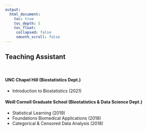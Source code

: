 ```yaml
---
output:
  html_document:
    toc: true
    toc_depth: 5
    toc_float:
     collapsed: false
     smooth_scroll: false
---
```


<link rel="stylesheet" href="styles.css" type="text/css">

## Teaching Assistant 

<br>

#### UNC Chapel Hill (Biostatistics Dept.)
+ Introduction to Biostatistics (2021)

#### Weill Cornell Graduate School (Biostatistics & Data Science Dept.)
+ Statistical Learning (2019)
+ Foundations Biomedical Applications (2018)
+ Categorical & Censored Data Analysis (2018)
